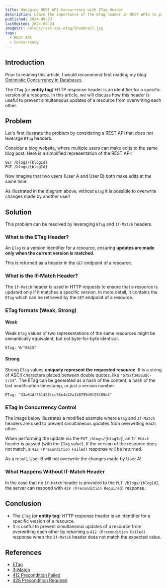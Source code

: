 ```yaml
---
title: Managing REST API Concurrency with ETag Header
description: Learn the importance of the ETag header in REST APIs to prevent simultaneous updates of a resource from overwriting each other.
published: 2024-09-23
lastEdited: 2024-09-24
imageSrc: /blogs/rest-api-etag/thumbnail.jpg
tags:
  - REST API
  - Concurrency
---
```


## Introduction

Prior to reading this article, I would recommend first reading my blog: [Optimistic Concurrency in Databases](/blogs/db-optimistic-concurrency).

The `ETag` (or **entity tag**) HTTP response header is an identifier for a specific version of a resource.
In this article, we will discuss how this header is useful to prevent simultaneous updates of a resource from overwriting each other.

## Problem

Let's first illustrate the problem by considering a REST API that _does not_ leverage `ETag` headers.

Consider a blog website, where multiple users can make edits to the same blog post. Here is a simplified representation of the REST API:

```
GET /blogs/{blogId}
PUT /blogs/{blogId}
```

Now imagine that two users (User A and User B) both make edits at the same time:

<ThemeImage
  srcLight="/blogs/rest-api-etag/without-etag-light.png"
  srcDark="/blogs/rest-api-etag/without-etag-dark.png"
  alt="REST API Without ETag Headers"
  caption="REST API Without ETag Headers"
  width={1240}
  height={632}
/>

As illustrated in the diagram above, without `ETag` it is possible to overwrite changes made by another user!

<Alert
  type="warning"
  text="REST APIs without ETag headers are at risk of overwriting changes made by other users."
/>

## Solution

This problem can be resolved by leveraging `ETag` and `If-Match` headers.

### What is the ETag Header?

An `ETag` is a version identifier for a resource, ensuring **updates are made only when the current version is matched**.

<Alert
  type="info"
  title="(Definition) ETag Header"
  text="The ETag (or entity tag) HTTP response header is an identifier for a specific version of a resource."
/>

This is returned as a header in the `GET` endpoint of a resource.

### What is the If-Match Header?

The `If-Match` header is used in HTTP requests to ensure that a resource is updated only if it matches a specific version.
In more detail, it contains the `ETag` which can be retrieved by the `GET` endpoint of a resource.

<Alert
  type="info"
  title="(Definition) If-Match header"
  text="The If-Match header is used in HTTP requests to ensure that a resource is updated only if it matches a specific version."
/>

### ETag formats (Weak, Strong)

#### Weak

Weak `ETag` values of two representations of the same resources might be semantically equivalent, but not byte-for-byte identical.

```
ETag: W/"0815"
```

#### Strong

Strong `ETag` values **uniquely represent the requested resource**. It is a string of ASCII characters placed between double quotes, like `"675af34563dc-tr34"`.
The ETag can be generated as a hash of the content, a hash of the last modification timestamp, or just a version number.

```
ETag: "33a64df551425fcc55e4d42a148795d9f25f89d4"
```

### ETag in Concurrency Control

The image below illustrates a modified example where `ETag` and `If-Match` headers are used to prevent simultaneous updates from overwriting each other.

<ThemeImage
  srcLight="/blogs/rest-api-etag/with-etag-light.png"
  srcDark="/blogs/rest-api-etag/with-etag-dark.png"
  alt="UML sequence diagram of a REST API that leverages ETag and If-Match headers"
  caption="REST API with ETag and If-Match Headers"
  width={1282}
  height={692}
/>

When performing the update via the `PUT /blogs/{blogId}`, an `If-Match` header is passed (with the `ETag` value).
If the version of the resource does not match, a `412 (Precondition Failed)` response will be returned.

As a result, User B will not overwrite the changes made by User A!

<Alert
  type="correct"
  text="As a result, User B will not overwrite the changes made by User A!"
/>

<Alert
  type="info"
  title="412 (Precondition Failed)"
  text="412 (Precondition Failed) response is returned by the server if the provided ETag value does not match that of the resource."
/>

### What Happens Without If-Match Header

<ThemeImage
  srcLight="/blogs/rest-api-etag/missing-if-match-header-light.png"
  srcDark="/blogs/rest-api-etag/missing-if-match-header-dark.png"
  alt="UML sequence diagram of a REST API that leverages ETag and If-Match headers"
  caption="REST API With ETag Headers"
  width={902}
  height={682}
/>

In the case that no `If-Match` header is provided to the `PUT /blogs/{blogId}`, the server can respond with `428 (Precondition Required)` response.

<Alert
  type="info"
  title="428 (Precondition Required)"
  text="428 (Precondition Required) response is returned by the server if no If-Match header is provided in the PUT operation."
/>

## Conclusion

- The `ETag` (or **entity tag**) HTTP response header is an identifier for a specific version of a resource.
- It is useful to prevent simultaneous updates of a resource from overwriting each other by returning a `412 (Precondition Failed)` response when the `If-Match` header does not match the expected value.

## References

- [ETag](https://developer.mozilla.org/en-US/docs/Web/HTTP/Headers/ETag)
- [If-Match](https://developer.mozilla.org/en-US/docs/Web/HTTP/Headers/If-Match)
- [412 Precondition Failed](https://developer.mozilla.org/en-US/docs/Web/HTTP/Status/412)
- [428 Precondition Required](https://developer.mozilla.org/en-US/docs/Web/HTTP/Status/428)
